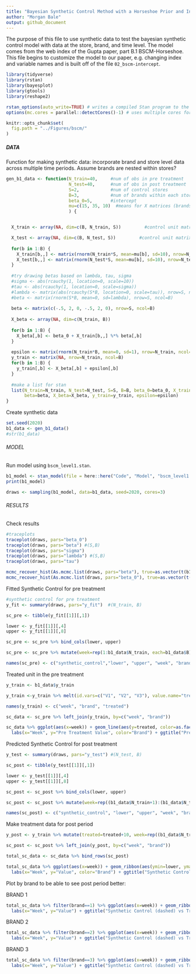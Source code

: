 ```yaml
---
title: "Bayesian Synthetic Control Method with a Horseshoe Prior and Intercept and Levels"
author: "Morgan Bale"
output: github_document
---
```


The purpose of this file to use synthetic data to test the bayesian synthetic control model with data at the store, brand, and time level. The model comes from the web index of the Gupta paper, part B.1 BSCM-Horseshoe. This file begins to customize the model to our paper, e.g. changing index and variable names and is built off of the file `02_bscm-intercept`.

```r
library(tidyverse)
library(rstan)
library(bayesplot)
library(gtools)
library(reshape2)

rstan_options(auto_write=TRUE) # writes a compiled Stan program to the disk to avoid recompiling
options(mc.cores = parallel::detectCores()-1) # uses multiple cores for stan

knitr::opts_chunk$set(
  fig.path = "../Figures/bscm/"
)
```

##### DATA #######

Function for making synthetic data: incorporate brand and store level data across multiple time periods. Assume brands are nested within stores? 

```r
gen_b1_data <- function(N_train=40,     #num of obs in pre treatment
                        N_test=40,      #num of obs in post treatment 
                        S=2,            #num of control stores
                        B=3,            #num of brands within each store
                        beta_0=5,       #intercept
                        mu=c(15, 35, 10)  #means for X matrices (brands?)
                        ) {


  X_train <- array(NA, dim=c(B, N_train, S))         #control unit matrix pre treatment 

  X_test <- array(NA, dim=c(B, N_test, S))         #control unit matrix post treatment 
  
  for(b in 1:B) {
    X_train[b,,] <- matrix(rnorm(N_train*S, mean=mu[b], sd=10), nrow=N_train, ncol=S)     #control unit matrix in pre treatment
    X_test[b,,] <- matrix(rnorm(N_test*S, mean=mu[b], sd=10), nrow=N_test, ncol=S)
  }
  
  #try drawing betas based on lambda, tau, sigma
  #sigma <- abs(rcauchy(1, location=0, scale=10))
  #tau <- abs(rcauchy(1, location=0, scale=sigma)) 
  #lambda <- matrix(abs(rcauchy(S*B, location=0, scale=tau)), nrow=S, ncol=B)
  #beta <- matrix(rnorm(S*B, mean=0, sd=lambda), nrow=S, ncol=B)
  
  beta <- matrix(c(-.5, 2, 0, -.5, 2, 0), nrow=S, ncol=B)
  
  X_beta <- array(NA, dim=c(N_train, B))
  
  for(b in 1:B) {
    X_beta[,b] <- beta_0 + X_train[b,,] %*% beta[,b]
  }
  
  epsilon <- matrix(rnorm(N_train*B, mean=0, sd=1), nrow=N_train, ncol=B) 
  y_train <- matrix(NA, nrow=N_train, ncol=B)
  for(b in 1:B) {
    y_train[,b] <- X_beta[,b] + epsilon[,b]
  }
  
  #make a list for stan
  list(N_train=N_train, N_test=N_test, S=S, B=B, beta_0=beta_0, X_train=X_train, X_test=X_test,
       beta=beta, X_beta=X_beta, y_train=y_train, epsilon=epsilon)
}
```

Create synthetic data

```r
set.seed(2020)
b1_data <- gen_b1_data()
#str(b1_data)
```

###### MODEL ########

Run model using `bscm_level1.stan`.

```r
b1_model <- stan_model(file = here::here("Code", "Model", "bscm_level1.stan"))
print(b1_model)

draws <- sampling(b1_model, data=b1_data, seed=2020, cores=3)
```

###### RESULTS ######

Check results

```r
#traceplots
traceplot(draws, pars="beta_0")
traceplot(draws, pars="beta") #(S,B)
traceplot(draws, pars="sigma")
traceplot(draws, pars="lambda") #(S,B)
traceplot(draws, pars="tau")

mcmc_recover_hist(As.mcmc.list(draws, pars="beta"), true=as.vector(t(b1_data$beta)))
mcmc_recover_hist(As.mcmc.list(draws, pars="beta_0"), true=as.vector(t(b1_data$beta_0)))
```

Fitted Synthetic Control for pre treatment

```r
#synthetic control for pre treatment
y_fit <- summary(draws, pars="y_fit")  #(N_train, B)

sc_pre <- tibble(y_fit[[1]][,1])

lower <- y_fit[[1]][,4]
upper <- y_fit[[1]][,8]

sc_pre <- sc_pre %>% bind_cols(lower, upper)

sc_pre <- sc_pre %>% mutate(week=rep(1:b1_data$N_train, each=b1_data$B), brand=rep(1:b1_data$B, times=b1_data$N_train))

names(sc_pre) <- c("synthetic_control","lower", "upper", "week", "brand")
```

Treated unit in the pre treatment

```r
y_train <- b1_data$y_train

y_train <-y_train %>% melt(id.vars=c("V1", "V2", "V3"), value.name="treated")

names(y_train) <- c("week", "brand", "treated")

sc_data <- sc_pre %>% left_join(y_train, by=c("week", "brand"))

sc_data %>% ggplot(aes(x=week)) + geom_line(aes(y=treated, color=as.factor(brand))) + geom_line(aes(y=synthetic_control, color=as.factor(brand)), linetype="dashed") + scale_color_manual(values=c("navyblue", "darkred", "steelblue")) + 
  labs(x="Week", y="Pre Treatment Value", color="Brand") + ggtitle("Pre Treatment Synthetic Control (dashed) vs Treatment Group (solid)") 
```

Predicted Synthetic Control for post treatment

```r
y_test <- summary(draws, pars="y_test") #(N_test, B)

sc_post <- tibble(y_test[[1]][,1])

lower <- y_test[[1]][,4]
upper <- y_test[[1]][,8]

sc_post <- sc_post %>% bind_cols(lower, upper)

sc_post <- sc_post %>% mutate(week=rep((b1_data$N_train+1):(b1_data$N_train+b1_data$N_test), each=b1_data$B), brand=rep(1:b1_data$B, times=b1_data$N_test))

names(sc_post) <- c("synthetic_control", "lower", "upper", "week", "brand")
```

Make treatment data for post period

```r
y_post <- y_train %>% mutate(treated=treated+10, week=rep((b1_data$N_train+1):(b1_data$N_train+b1_data$N_test), times=b1_data$B))

sc_post <- sc_post %>% left_join(y_post, by=c("week", "brand"))

total_sc_data <- sc_data %>% bind_rows(sc_post)

total_sc_data %>% ggplot(aes(x=week)) + geom_ribbon(aes(ymin=lower, ymax=upper), fill="gray80") + geom_line(aes(y=treated, color=as.factor(brand))) + geom_line(aes(y=synthetic_control,  color=as.factor(brand)), linetype="dashed") +
  labs(x="Week", y="Value", color="Brand") + ggtitle("Synthetic Control (dashed) vs Treatment Group (solid)") + geom_vline(xintercept=b1_data$N_train) + scale_color_manual(values=c("navyblue", "darkred", "steelblue"))
```

Plot by brand to be able to see post period better:

BRAND 1

```r
total_sc_data %>% filter(brand==1) %>% ggplot(aes(x=week)) + geom_ribbon(aes(ymin=lower, ymax=upper), fill="gray80") + geom_line(aes(y=treated), color="navyblue") + geom_line(aes(y=synthetic_control),color="navyblue", linetype="dashed") +
  labs(x="Week", y="Value") + ggtitle("Synthetic Control (dashed) vs Treatment Group (solid): Brand 1") + geom_vline(xintercept=b1_data$N_train)
```

BRAND 2

```r
total_sc_data %>% filter(brand==2) %>% ggplot(aes(x=week)) + geom_ribbon(aes(ymin=lower, ymax=upper), fill="gray80") + geom_line(aes(y=treated), color="darkred") + geom_line(aes(y=synthetic_control),color="darkred", linetype="dashed") +
  labs(x="Week", y="Value") + ggtitle("Synthetic Control (dashed) vs Treatment Group (solid): Brand 2") + geom_vline(xintercept=b1_data$N_train)
```

BRAND 3

```r
total_sc_data %>% filter(brand==3) %>% ggplot(aes(x=week)) + geom_ribbon(aes(ymin=lower, ymax=upper), fill="gray80") + geom_line(aes(y=treated), color="steelblue") + geom_line(aes(y=synthetic_control),color="steelblue", linetype="dashed") +
  labs(x="Week", y="Value") + ggtitle("Synthetic Control (dashed) vs Treatment Group (solid): Brand 3") + geom_vline(xintercept=b1_data$N_train)
```

